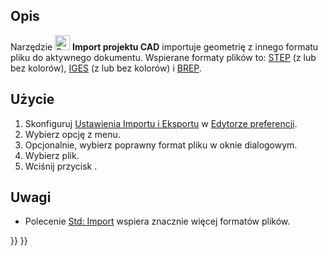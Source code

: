 <languages/>

{{Docnav/pl
|[[Part_Defeaturing/pl|Usuwanie cech]]
|[[Part_Export/pl|Eksport projektu do CAD]]
|[[Part_Workbench/pl|środowisko pracy Część]]
|IconL=Part_Defeaturing.svg
|IconR=Part_Export.svg
|IconC=Workbench_Part.svg
}}

{{GuiCommand/pl
|Name=Part Import‎
|Name/pl=Część: Import projektu CAD
|MenuLocation=Część → Import projektu CAD...
|Workbenches=[[Part_Workbench/pl|Część]]
|SeeAlso=[[Std_Import/pl|Import]], [[Import_Export/pl|Import Eksport]]
}}

<span id="Description"></span>
==Opis== 

Narzędzie [[Image:Part_Import.svg|24px]] '''Import projektu CAD''' importuje geometrię z innego formatu pliku do aktywnego dokumentu. Wspierane formaty plików to: [http://en.wikipedia.org/wiki/Step_file STEP] (z lub bez kolorów), [http://en.wikipedia.org/wiki/IGES IGES] (z lub bez kolorów) i [http://en.wikipedia.org/wiki/BREP BREP].

<span id="Usage"></span>
==Użycie==

# Skonfiguruj [[Import_Export_Preferences/pl|Ustawienia Importu i Eksportu]] w [[Preferences_Editor/pl|Edytorze preferencji]].
# Wybierz opcję {{MenuCommand|Część → [[File:Part_Import.svg|16px]] Import projektu CAD...}} z menu.
# Opcjonalnie, wybierz poprawny format pliku w oknie dialogowym.
# Wybierz plik.
# Wciśnij przycisk {{Button|Otwórz}}.

<span id="Notes"></span>
==Uwagi==

* Polecenie [[Std_Import/pl|Std: Import]] wspiera znacznie więcej formatów plików.


{{Docnav/pl
|[[Part_Defeaturing/pl|Usuwanie cech]]
|[[Part_Export/pl|Eksport projektu do CAD]]
|[[Part_Workbench/pl|środowisko pracy Część]]
|IconL=Part_Defeaturing.svg
|IconR=Part_Export.svg
|IconC=Workbench_Part.svg
}}

{{Part_Tools_navi{{#translation:}}}}
{{Userdocnavi{{#translation:}}}}
